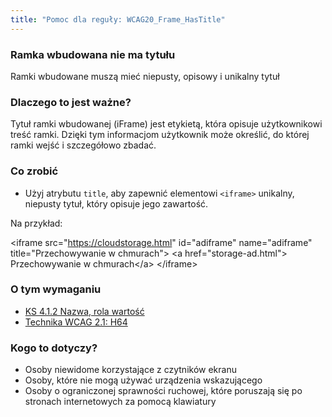 ```yaml
---
title: "Pomoc dla reguły: WCAG20_Frame_HasTitle"
---
```


<div className="toolHelp">
<Row>
<Column colLg={16} colMd={8} colSm={4} className="toolHead">

### Ramka wbudowana nie ma tytułu

<div id="locLevel"></div>

Ramki wbudowane muszą mieć niepusty, opisowy i unikalny tytuł

</Column>
</Row>
<Row>
<Column colLg={11} colMd={5} colSm={4} className="toolMain">

### Dlaczego to jest ważne?

Tytuł ramki wbudowanej (iFrame)  jest etykietą, która opisuje użytkownikowi treść ramki. Dzięki tym informacjom użytkownik może określić, do której ramki wejść i szczegółowo zbadać. 


<div id="locSnippet"></div>

### Co zrobić

* Użyj atrybutu `title`, aby zapewnić elementowi `<iframe>` unikalny, niepusty tytuł, który opisuje jego zawartość.

Na przykład:

<CodeSnippet type="multi" light={true}>&lt;iframe src="https://cloudstorage.html" id="adiframe"
       name="adiframe" title="Przechowywanie w chmurach"&gt;
         &lt;a href="storage-ad.html"&gt; Przechowywanie w chmurach&lt;/a&gt;
&lt;/iframe&gt;</CodeSnippet>

</Column>
<Column colLg={5} colMd={3} colSm={4} className="toolLeft">

### O tym wymaganiu

* [KS 4.1.2 Nazwa, rola wartość](https://wcag.lepszyweb.pl/#name-role-value)
* [Technika WCAG 2.1: H64](https://www.w3.org/WAI/WCAG21/Techniques/html/H64)

### Kogo to dotyczy?

 * Osoby niewidome korzystające z czytników ekranu
 * Osoby, które nie mogą używać urządzenia wskazującego
 * Osoby o ograniczonej sprawności ruchowej, które poruszają się po stronach internetowych za pomocą klawiatury

</Column>
</Row>
</div>

